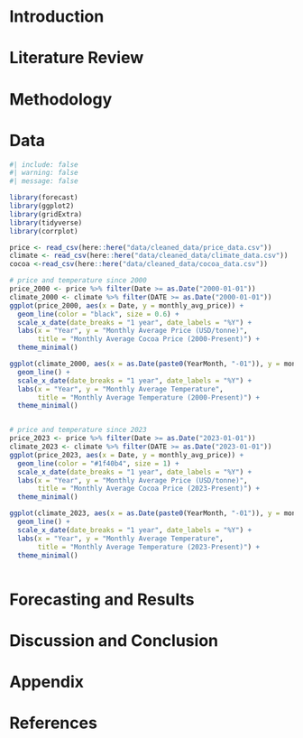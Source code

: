 # Introduction

# Literature Review

# Methodology

# Data

```r
#| include: false
#| warning: false
#| message: false

library(forecast)
library(ggplot2)
library(gridExtra)
library(tidyverse)
library(corrplot)

price <- read_csv(here::here("data/cleaned_data/price_data.csv"))
climate <- read_csv(here::here("data/cleaned_data/climate_data.csv"))
cocoa <-read_csv(here::here("data/cleaned_data/cocoa_data.csv"))
```

```r
# price and temperature since 2000
price_2000 <- price %>% filter(Date >= as.Date("2000-01-01"))
climate_2000 <- climate %>% filter(DATE >= as.Date("2000-01-01"))
ggplot(price_2000, aes(x = Date, y = monthly_avg_price)) + 
  geom_line(color = "black", size = 0.6) +  
  scale_x_date(date_breaks = "1 year", date_labels = "%Y") + 
  labs(x = "Year", y = "Monthly Average Price (USD/tonne)", 
       title = "Monthly Average Cocoa Price (2000-Present)") + 
  theme_minimal()

ggplot(climate_2000, aes(x = as.Date(paste0(YearMonth, "-01")), y = monthly_avg_temp)) +
  geom_line() +
  scale_x_date(date_breaks = "1 year", date_labels = "%Y") +
  labs(x = "Year", y = "Monthly Average Temperature", 
       title = "Monthly Average Temperature (2000-Present)") +
  theme_minimal()


# price and temperature since 2023
price_2023 <- price %>% filter(Date >= as.Date("2023-01-01"))
climate_2023 <- climate %>% filter(DATE >= as.Date("2023-01-01"))
ggplot(price_2023, aes(x = Date, y = monthly_avg_price)) + 
  geom_line(color = "#1f40b4", size = 1) +  
  scale_x_date(date_breaks = "1 year", date_labels = "%Y") + 
  labs(x = "Year", y = "Monthly Average Price (USD/tonne)", 
       title = "Monthly Average Cocoa Price (2023-Present)") + 
  theme_minimal()

ggplot(climate_2023, aes(x = as.Date(paste0(YearMonth, "-01")), y = monthly_avg_temp)) +
  geom_line() +
  scale_x_date(date_breaks = "1 year", date_labels = "%Y") +
  labs(x = "Year", y = "Monthly Average Temperature", 
       title = "Monthly Average Temperature (2023-Present)") +
  theme_minimal()

```
```r

```





# Forecasting and Results

# Discussion and Conclusion

# Appendix

# References